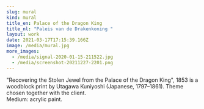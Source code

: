 ```yaml
---
slug: mural
kind: mural
title_en: Palace of the Dragon King
title_nl: "Paleis van de Drakenkoning "
layout: work
date: 2021-03-17T17:15:39.166Z
image: /media/mural.jpg
more_images:
  - /media/signal-2020-01-15-211522.jpg
  - /media/screenshot-20211227-2201.png
---
```

"Recovering the Stolen Jewel from the Palace of the Dragon King", 1853 is a woodblock print by Utagawa Kuniyoshi (Japanese, 1797–1861). Theme chosen together with the client. \
Medium: acrylic paint.